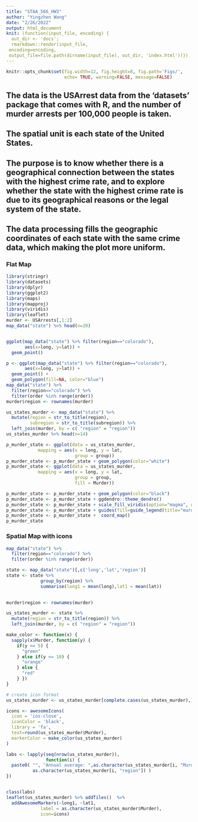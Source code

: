 ---
title: "STAA_566_HW3"
author: "Yingzhen Wang"
date: "2/26/2022"
output: html_document
knit: (function(input_file, encoding) {
  out_dir <- 'docs';
  rmarkdown::render(input_file,
 encoding=encoding,
 output_file=file.path(dirname(input_file), out_dir, 'index.html'))})
---

```{r setup, include=FALSE}
knitr::opts_chunk$set(fig.width=12, fig.height=8, fig.path='Figs/',
                      echo= TRUE, warning=FALSE, message=FALSE)
```

## The data is the USArrest data from the 'datasets' package that comes with R, and the number of murder arrests per 100,000 people is taken.

## The spatial unit is each state of the United States.

## The purpose is to know whether there is a geographical connection between the states with the highest crime rate, and to explore whether the state with the highest crime rate is due to its geographical reasons or the legal system of the state.

## The data processing fills the geographic coordinates of each state with the same crime data, which making the plot more uniform.

### Flat Map

```{r}
library(stringr)
library(datasets)
library(dplyr)
library(ggplot2)
library(maps)
library(mapproj)
library(viridis)
library(leaflet)
murder <- USArrests[,1:2]
map_data("state") %>% head(n=20)


ggplot(map_data("state") %>% filter(region=="colorado"),
       aes(x=long, y=lat)) + 
  geom_point()

p <- ggplot(map_data("state") %>% filter(region=="colorado"),
       aes(x=long, y=lat)) + 
  geom_point() + 
  geom_polygon(fill=NA, color="blue")
map_data("state") %>% 
  filter(region=="colorado") %>%
  filter(order %in% range(order))
murder$region <- rownames(murder)

us_states_murder <- map_data("state") %>%
  mutate(region = str_to_title(region),
         subregion = str_to_title(subregion)) %>% 
  left_join(murder, by = c( "region" = "region"))
us_states_murder %>% head(n=14)

p_murder_state <- ggplot(data = us_states_murder,
            mapping = aes(x = long, y = lat,
                          group = group))
p_murder_state <- p_murder_state + geom_polygon(color="white")
p_murder_state <- ggplot(data = us_states_murder,
            mapping = aes(x = long, y = lat,
                          group = group, 
                          fill = Murder))

p_murder_state <- p_murder_state + geom_polygon(color="black")
p_murder_state <- p_murder_state + ggdendro::theme_dendro()
p_murder_state <- p_murder_state + scale_fill_viridis(option="magma", direction=-1)
p_murder_state <- p_murder_state + guides(fill=guide_legend(title="murder arrests per 100K"))
p_murder_state <- p_murder_state +  coord_map()
p_murder_state
```

### Spatial Map with icons

```{r}
map_data("state") %>% 
  filter(region=="colorado") %>%
  filter(order %in% range(order))

state <- map_data("state")[,c('long','lat','region')]
state <- state %>%
             group_by(region) %>%
             summarise(long1 = mean(long),lat1 = mean(lat))
            

murder$region <- rownames(murder)

us_states_murder <- state %>%
  mutate(region = str_to_title(region)) %>% 
  left_join(murder, by = c( "region" = "region"))

make_color <- function(x) {
  sapply(x$Murder, function(y) {
    if(y <= 5) {
      "green"
    } else if(y <= 10) {
      "orange"
    } else {
      "red"
    } })
}

# create icon format
us_states_murder <- us_states_murder[complete.cases(us_states_murder),]

icons <- awesomeIcons(
  icon = 'ios-close',
  iconColor = 'black',
  library = 'fa',   
  text=round(us_states_murder$Murder), 
  markerColor = make_color(us_states_murder)
)

labs <- lapply(seq(nrow(us_states_murder)), 
               function(i) {
  paste0( "", "Annual average: ",as.character(us_states_murder[i, "Murder"]), '<br>',
          as.character(us_states_murder[i, "region"]) ) 
})


class(labs)
leaflet(us_states_murder) %>% addTiles()  %>% 
  addAwesomeMarkers(~long1, ~lat1,
             label = as.character(us_states_murder$Murder),
             icon=icons)
```


